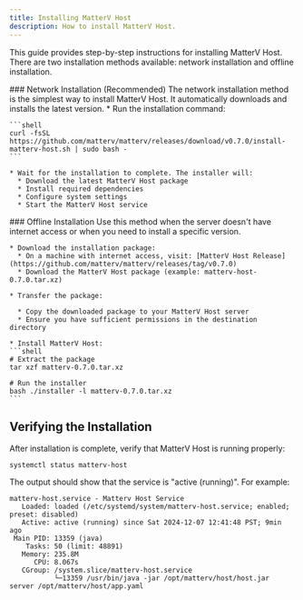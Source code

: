 ```yaml
---
title: Installing MatterV Host
description: How to install MatterV Host.
---
```


This guide provides step-by-step instructions for installing MatterV Host. There are two installation methods available: network installation and offline installation.

<Tabs>
  <TabItem label="Network Installation">
    ### Network Installation (Recommended)
    The network installation method is the simplest way to install MatterV Host. It automatically downloads and installs the latest version.
    * Run the installation command:

    ```shell
    curl -fsSL https://github.com/matterv/matterv/releases/download/v0.7.0/install-matterv-host.sh | sudo bash -
    ```

    * Wait for the installation to complete. The installer will:
      * Download the latest MatterV Host package
      * Install required dependencies
      * Configure system settings
      * Start the MatterV Host service
  </TabItem>
  <TabItem label="Offline Installation">
    ### Offline Installation
    Use this method when the server doesn't have internet access or when you need to install a specific version.

    * Download the installation package:
      * On a machine with internet access, visit: [MatterV Host Release](https://github.com/matterv/matterv/releases/tag/v0.7.0)
      * Download the MatterV Host package (example: matterv-host-0.7.0.tar.xz)

    * Transfer the package:

      * Copy the downloaded package to your MatterV Host server
      * Ensure you have sufficient permissions in the destination directory

    * Install MatterV Host:
    ```shell
    # Extract the package
    tar xzf matterv-0.7.0.tar.xz

    # Run the installer
    bash ./installer -l matterv-0.7.0.tar.xz
    ```
  </TabItem>
</Tabs>





## Verifying the Installation
After installation is complete, verify that MatterV Host is running properly:
  ```shell
  systemctl status matterv-host
  ```
  The output should show that the service is "active (running)". For example:
  ```text
  matterv-host.service - Matterv Host Service
     Loaded: loaded (/etc/systemd/system/matterv-host.service; enabled; preset: disabled)
     Active: active (running) since Sat 2024-12-07 12:41:48 PST; 9min ago
   Main PID: 13359 (java)
      Tasks: 50 (limit: 48891)
     Memory: 235.8M
        CPU: 8.067s
     CGroup: /system.slice/matterv-host.service
             └─13359 /usr/bin/java -jar /opt/matterv/host/host.jar server /opt/matterv/host/app.yaml
  ```

